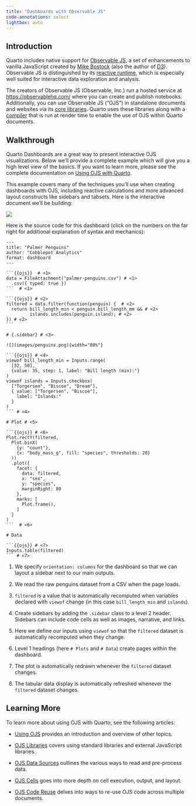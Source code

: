 ```yaml
---
title: "Dashboards with Observable JS"
code-annotations: select
lightbox: auto
---
```


## Introduction

Quarto includes native support for [Observable JS](https://observablehq.com/@observablehq/observables-not-javascript), a set of enhancements to vanilla JavaScript created by [Mike Bostock](https://en.wikipedia.org/wiki/Mike_Bostock) (also the author of [D3](https://d3js.org/)). Observable JS is distinguished by its [reactive runtime](https://github.com/observablehq/runtime), which is especially well suited for interactive data exploration and analysis.

The creators of Observable JS (Observable, Inc.) run a hosted service at <https://observablehq.com/> where you can create and publish notebooks. Additionally, you can use Observable JS ("OJS") in standalone documents and websites via its [core libraries](https://github.com/observablehq). Quarto uses these libraries along with a [compiler](https://github.com/asg017/unofficial-observablehq-compiler/tree/beta) that is run at render time to enable the use of OJS within Quarto documents.

## Walkthrough

Quarto Dashboards are a great way to present interactive OJS visualizations. Below we'll provide a complete example which will give you a high level view of the basics. If you want to learn more, please see the complete documentation on [Using OJS with Quarto](/docs/interactive/ojs/index.qmd).

This example covers many of the techniques you'll use when creating dashboards with OJS, including reactive calculations and more advanced layout constructs like sidebars and tabsets. Here is the interactive document we'll be building:

![](../images/penguins-ojs.png){.border}

Here is the source code for this dashboard (click on the numbers on the far right for additional explanation of syntax and mechanics):

```` .python
---
title: "Palmer Penguins"
author: "Cobblepot Analytics"
format: dashboard
---

```{{ojs}}  # <1>
data = FileAttachment("palmer-penguins.csv") # <1>
  .csv({ typed: true }) 
```  # <1>

```{{ojs}} # <2>
filtered = data.filter(function(penguin) {  # <2>
  return bill_length_min < penguin.bill_length_mm && # <2>
         islands.includes(penguin.island); # <2>
}) # <2>
```

# {.sidebar} # <3>

![](images/penguins.png){width="80%"}

```{{ojs}} # <4>
viewof bill_length_min = Inputs.range(
  [32, 50], 
  {value: 35, step: 1, label: "Bill length (min):"}
)
viewof islands = Inputs.checkbox(
  ["Torgersen", "Biscoe", "Dream"], 
  { value: ["Torgersen", "Biscoe"], 
    label: "Islands:"
  }
)
``` # <4>

# Plot # <5>

```{{ojs}} # <6>
Plot.rectY(filtered, 
  Plot.binX(
    {y: "count"}, 
    {x: "body_mass_g", fill: "species", thresholds: 20}
  ))
  .plot({
    facet: {
      data: filtered,
      x: "sex",
      y: "species",
      marginRight: 80
    },
    marks: [
      Plot.frame(),
    ]
  }
)
```  # <6>

# Data

```{{ojs}} # <7>
Inputs.table(filtered)
``` # <7>
````

1.  We specify `orientation: columns` for the dashboard so that we can layout a sidebar next to our main outputs.

1.  We read the raw penguins dataset from a CSV when the page loads.

2.  `filtered` is a value that is automatically recomputed when variables declared with `viewof` change (in this case `bill_length_min` and `islands`).

3.  Create sidebars by adding the `.sidebar` class to a level 2 header. Sidebars can include code cells as well as images, narrative, and links.

4.  Here we define our inputs using `viewof` so that the `filtered` dataset is automatically recomputed when they change.

5. Level 1 headings (here `# Plots` and `# Data`) create pages within the dashboard.

6.  The plot is automatically redrawn whenever the `filtered` dataset changes.

7.  The tabular data display is automatically refreshed whenever the `filtered` dataset changes.

## Learning More

To learn more about using OJS with Quarto, see the following articles:

-   [Using OJS](/docs/interactive/ojs/index.qmd) provides an introduction and overview of other topics.

-   [OJS Libraries](/docs/interactive/ojs/libraries.qmd) covers using standard libraries and external JavaScript libraries.

-   [OJS Data Sources](/docs/interactive/ojs/data-sources.qmd) outlines the various ways to read and pre-process data.

-   [OJS Cells](/docs/interactive/ojs/ojs-cells.qmd) goes into more depth on cell execution, output, and layout.

-   [OJS Code Reuse](/docs/interactive/ojs/code-reuse.qmd) delves into ways to re-use OJS code across multiple documents.